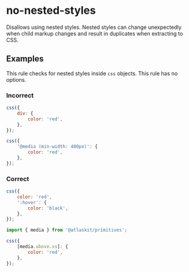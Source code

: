 # no-nested-styles

Disallows using nested styles. Nested styles can change unexpectedly when child markup changes and
result in duplicates when extracting to CSS.

## Examples

This rule checks for nested styles inside `css` objects. This rule has no options.

### Incorrect

```js
css({
    div: {
        color: 'red',
    },
});
```

```js
css({
    '@media (min-width: 480px)': {
        color: 'red',
    },
});
```

### Correct

```js
css({
    color: 'red',
    ':hover': {
        color: 'black',
    },
});
```

```js
import { media } from '@atlaskit/primitives';

css({
    [media.above.xs]: {
        color: 'red',
    },
});
```

